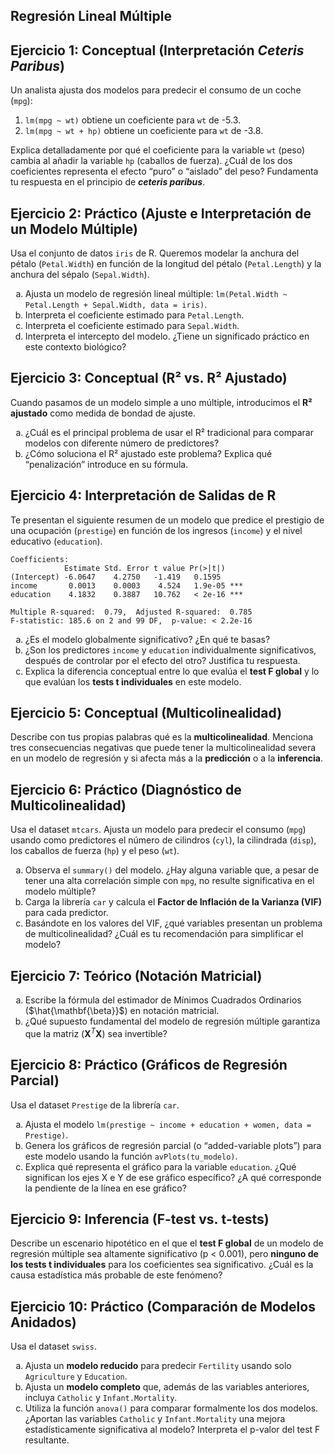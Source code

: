 <!-- ---
title: "Ejercicios: Regresión Lineal Múltiple"
subtitle: "Modelos Estadísticos de Predicción"
author: "Víctor Aceña Gil - Isaac Martín de Diego"
date: today
format: 
  html:
    toc: true
    toc-depth: 3
    code-fold: false
    theme: cosmo
execute:
  warning: false
  message: false
--- -->

## **Regresión Lineal Múltiple**

## Ejercicio 1: Conceptual (Interpretación *Ceteris Paribus*)

Un analista ajusta dos modelos para predecir el consumo de un coche (`mpg`):

1.  `lm(mpg ~ wt)` obtiene un coeficiente para `wt` de -5.3.
2.  `lm(mpg ~ wt + hp)` obtiene un coeficiente para `wt` de -3.8.

Explica detalladamente por qué el coeficiente para la variable `wt` (peso) cambia al añadir la variable `hp` (caballos de fuerza). ¿Cuál de los dos coeficientes representa el efecto "puro" o "aislado" del peso? Fundamenta tu respuesta en el principio de ***ceteris paribus***.



## Ejercicio 2: Práctico (Ajuste e Interpretación de un Modelo Múltiple)

Usa el conjunto de datos `iris` de R. Queremos modelar la anchura del pétalo (`Petal.Width`) en función de la longitud del pétalo (`Petal.Length`) y la anchura del sépalo (`Sepal.Width`).

  a) Ajusta un modelo de regresión lineal múltiple: `lm(Petal.Width ~ Petal.Length + Sepal.Width, data = iris)`.
  b) Interpreta el coeficiente estimado para `Petal.Length`.
  c) Interpreta el coeficiente estimado para `Sepal.Width`.
  d) Interpreta el intercepto del modelo. ¿Tiene un significado práctico en este contexto biológico?



## Ejercicio 3: Conceptual (R² vs. R² Ajustado)

Cuando pasamos de un modelo simple a uno múltiple, introducimos el **R² ajustado** como medida de bondad de ajuste.

  a) ¿Cuál es el principal problema de usar el R² tradicional para comparar modelos con diferente número de predictores?
  b) ¿Cómo soluciona el R² ajustado este problema? Explica qué "penalización" introduce en su fórmula.



## Ejercicio 4: Interpretación de Salidas de R

Te presentan el siguiente resumen de un modelo que predice el prestigio de una ocupación (`prestige`) en función de los ingresos (`income`) y el nivel educativo (`education`).

```
Coefficients:
            Estimate Std. Error t value Pr(>|t|)    
(Intercept) -6.0647    4.2750   -1.419   0.1595    
income       0.0013    0.0003    4.524   1.9e-05 ***
education    4.1832    0.3887   10.762   < 2e-16 ***

Multiple R-squared:  0.79,	Adjusted R-squared:  0.785 
F-statistic: 185.6 on 2 and 99 DF,  p-value: < 2.2e-16
```

  a) ¿Es el modelo globalmente significativo? ¿En qué te basas?
  b) ¿Son los predictores `income` y `education` individualmente significativos, después de controlar por el efecto del otro? Justifica tu respuesta.
  c) Explica la diferencia conceptual entre lo que evalúa el **test F global** y lo que evalúan los **tests t individuales** en este modelo.



## Ejercicio 5: Conceptual (Multicolinealidad)

Describe con tus propias palabras qué es la **multicolinealidad**. Menciona tres consecuencias negativas que puede tener la multicolinealidad severa en un modelo de regresión y si afecta más a la **predicción** o a la **inferencia**.



## Ejercicio 6: Práctico (Diagnóstico de Multicolinealidad)

Usa el dataset `mtcars`. Ajusta un modelo para predecir el consumo (`mpg`) usando como predictores el número de cilindros (`cyl`), la cilindrada (`disp`), los caballos de fuerza (`hp`) y el peso (`wt`).

  a) Observa el `summary()` del modelo. ¿Hay alguna variable que, a pesar de tener una alta correlación simple con `mpg`, no resulte significativa en el modelo múltiple?
  b) Carga la librería `car` y calcula el **Factor de Inflación de la Varianza (VIF)** para cada predictor.
  c) Basándote en los valores del VIF, ¿qué variables presentan un problema de multicolinealidad? ¿Cuál es tu recomendación para simplificar el modelo?



## Ejercicio 7: Teórico (Notación Matricial)

  a) Escribe la fórmula del estimador de Mínimos Cuadrados Ordinarios ($\hat{\mathbf{\beta}}$) en notación matricial.
  b) ¿Qué supuesto fundamental del modelo de regresión múltiple garantiza que la matriz $(\mathbf{X}^T\mathbf{X})$ sea invertible?



## Ejercicio 8: Práctico (Gráficos de Regresión Parcial)

Usa el dataset `Prestige` de la librería `car`.

  a) Ajusta el modelo `lm(prestige ~ income + education + women, data = Prestige)`.
  b) Genera los gráficos de regresión parcial (o "added-variable plots") para este modelo usando la función `avPlots(tu_modelo)`.
  c) Explica qué representa el gráfico para la variable `education`. ¿Qué significan los ejes X e Y de ese gráfico específico? ¿A qué corresponde la pendiente de la línea en ese gráfico?



## Ejercicio 9: Inferencia (F-test vs. t-tests)

Describe un escenario hipotético en el que el **test F global** de un modelo de regresión múltiple sea altamente significativo (p \< 0.001), pero **ninguno de los tests t individuales** para los coeficientes sea significativo. ¿Cuál es la causa estadística más probable de este fenómeno?



## Ejercicio 10: Práctico (Comparación de Modelos Anidados)

Usa el dataset `swiss`.

  a) Ajusta un **modelo reducido** para predecir `Fertility` usando solo `Agriculture` y `Education`.
  b) Ajusta un **modelo completo** que, además de las variables anteriores, incluya `Catholic` y `Infant.Mortality`.
  c) Utiliza la función `anova()` para comparar formalmente los dos modelos. ¿Aportan las variables `Catholic` y `Infant.Mortality` una mejora estadísticamente significativa al modelo? Interpreta el p-valor del test F resultante.
